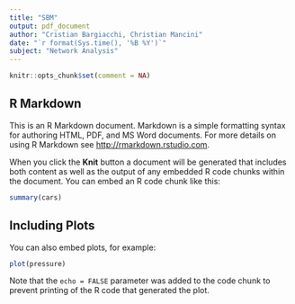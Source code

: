 ```yaml
---
title: "SBM"
output: pdf_document
author: "Cristian Bargiacchi, Christian Mancini"
date: "`r format(Sys.time(), '%B %Y')`" 
subject: "Network Analysis"
---
```


```r
knitr::opts_chunk$set(comment = NA)
```

## R Markdown

This is an R Markdown document. Markdown is a simple formatting syntax for authoring HTML, PDF, and MS Word documents. For more details on using R Markdown see <http://rmarkdown.rstudio.com>.

When you click the **Knit** button a document will be generated that includes both content as well as the output of any embedded R code chunks within the document. You can embed an R code chunk like this:

```r
summary(cars)
```

## Including Plots

You can also embed plots, for example:

```r
plot(pressure)
```

Note that the `echo = FALSE` parameter was added to the code chunk to prevent printing of the R code that generated the plot.
